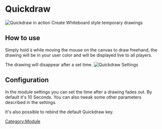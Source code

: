 # Quickdraw

![Quickdraw in action](Quickdraw.png 'Quickdraw in action') Create
Whiteboard style temporary drawings

## How to use

Simply hold `Q` while moving the mouse on the canvas to draw freehand,
the drawing will be in your user color and will be displayed live to all
players.

The drawing will disappear after a set time. ![Quickdraw
Settings](Qdsett.png 'Quickdraw Settings')

## Configuration

In the module settings you can set the time after a drawing fades out.
By default it's 10 Seconds. You can also tweak some other parameters
described in the settings.

It's also possible to rebind the default Quickdraw key.

[Category:Module](Category:Module 'wikilink')
